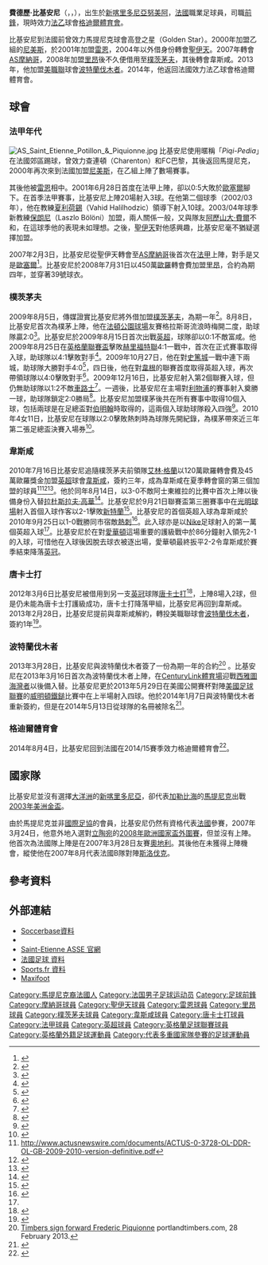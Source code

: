 {{noteTA|G1=足球|G2=EPL|G3=法甲|G4=FAcup
|T=zh-hans:弗雷德里克·皮奎昂尼; zh-hk:費德歷·比基安尼; zh-tw:弗雷德里克·皮奎昂尼;
|1=zh-hans:皮奎昂尼; zh-hk:比基安尼; zh-tw:皮奎昂尼;
|2=zh-hans:弗雷德里克; zh-hk:費德歷; zh-tw:弗雷德里克;
}}
{{infobox football biography 2
| playername = 費德歷·比基安尼<br />''Frédéric Piquionne''
| fullname = Frédéric Piquionne
| nickname = ''Piqi-Pedia''
| image = [[File:Frédéric_Piquionne.jpg|center]]
| dateofbirth = {{birth date and age|1978|12|8|df=yes}}
| cityofbirth = [[努美阿|努美阿]]
| countryofbirth = [[新喀里多尼亞|新喀里多尼亞]]
| height = {{Height|m=1.88}}
| currentclub  = [[格迪爾體育會|格迪爾體育會]]
| clubnumber = 11
| position = [[前鋒_(足球)|前鋒]]
| youthyears1 = 1996–1999
| youthclubs1 = [[高登之星|高登之星]]
| years1 = 2000–2001
| years2 = 2001–2005
| years3 = 2004–2005
| years4 = 2005–2007
| years5 = 2007
| years6 = 2007–2008
| years7 = 2008–2010
| years8 = 2009–2010
| years9 = 2010–2013
| years10= 2012
| years11= 2013–2014
| years12= 2014–
| clubs1 = [[尼美斯|尼美斯]]
| clubs2 = [[雷恩足球俱乐部|雷恩]]
| clubs3 = → [[圣艾蒂安足球俱乐部|聖伊天]]
| clubs4 = [[圣艾蒂安足球俱乐部|聖伊天]]
| clubs5 = → [[AS摩納哥|AS摩納哥]]
| clubs6 = [[AS摩納哥|AS摩納哥]]
| clubs7 = [[奥林匹克里昂|里昂]]
| clubs8 = → [[朴茨茅斯足球俱乐部|樸茨茅夫]]
| clubs9 = [[西汉姆联足球俱乐部|韋斯咸]]
| clubs10= → [[唐卡斯特流浪足球俱乐部|唐卡士打]]
| clubs11= [[波特蘭伐木者|波特蘭伐木者]]
| clubs12= [[格迪爾體育會|格迪爾體育會]]
| caps1 = 8 
| goals1 = 3
| caps2 = 83 
| goals2 = 18
| caps3 = 38 
| goals3 = 11
| caps4 = 53 
| goals4 = 12
| caps5 = 14 
| goals5 = 5
| caps6 = 32 
| goals6 = 7
| caps7 = 19 
| goals7 = 2
| caps8 = 34 
| goals8 = 5
| caps9 = 54 
| goals9 = 8
| caps10 = 8
| goals10 = 2
| caps11 = 24
| goals11 = 1
| caps12 = 21
| goals12 = 7
| nationalyears1 = 2002–2006
| nationalyears2 = 2007
| nationalyears3 = 2007
| nationalteam1 = [[馬提尼克足球代表隊|馬提尼克]]
| nationalteam2 = [[法國國家足球隊|法國B隊]]
| nationalteam3 = [[法國國家足球隊|法國]]
| nationalcaps1 = ? 
| nationalgoals1 = ?
| nationalcaps2 = 1 
| nationalgoals2 = 0
| nationalcaps3 = 1 
| nationalgoals3 = 0
| pcupdate = 2013年3月7日 (三) 03:42 (UTC)
| ntupdate = 2010年8月6日 (五) 05:06 (UTC)
}}
'''費德歷·比基安尼'''（{{lang-fr|'''Frédéric Piquionne'''}}，{{IPA-fr|pikiˈon}}，{{bd|1978年|12月8日|catIdx=Piquionne}}），出生於[[新喀里多尼亞|新喀里多尼亞]][[努美阿|努美阿]]，[[法國|法國]]職業足球員，司職[[前鋒_(足球)|前鋒]]，現時效力[[法乙|法乙]]球會[[格迪爾體育會|格迪爾體育會]]。

比基安尼到法國前曾效力馬提尼克球會高登之星（Golden Star）。2000年加盟乙組的[[尼美斯|尼美斯]]，於2001年加盟[[雷恩足球俱乐部|雷恩]]，2004年以外借身份轉會[[圣艾蒂安足球俱乐部|聖伊天]]。2007年轉會[[AS摩納哥|AS摩納哥]]，2008年加盟[[奥林匹克里昂|里昂]]後不久便借用至[[樸茨茅夫|樸茨茅夫]]，其後轉會韋斯咸。2013年，他加盟[[美職聯|美職聯]]球會[[波特蘭伐木者|波特蘭伐木者]]。2014年，他返回法國效力法乙球會格迪爾體育會。

== 球會 ==
===法甲年代===
[[File:AS_Saint_Etienne_Potillon_&_Piquionne.jpg|left]]
比基安尼使用暱稱「''Piqi-Pedia''」在法國郊區踢球，曾效力查連頓（Charenton）和FC巴黎，其後返回馬提尼克，2000年再次來到法國加盟[[尼美斯|尼美斯]]，在乙組上陣了數場賽事。

其後他被[[雷恩|雷恩]]相中。2001年6月28日首度在法甲上陣，卻以0:5大敗於[[欧塞尔足球俱乐部|歐塞爾]]腳下。在首季法甲賽事，比基安尼上陣20場射入3球。在他第二個球季（2002/03年），他在教練[[夏利荷錫|夏利荷錫]]（Vahid Halilhodzic）領導下射入10球。2003/04年球季新教練[[保朗尼|保朗尼]]（Laszlo Bölöni）加盟，兩人關係一般，又與隊友[[阿歷山大·費爾|阿歷山大·費爾]]不和，在這球季他的表現未如理想。之後，[[圣艾蒂安足球俱乐部|聖伊天]]對他感興趣，比基安尼毫不猶疑選擇加盟。

2007年2月3日，比基安尼從聖伊天轉會至[[AS摩納哥|AS摩納哥]]後首次在[[法甲|法甲]]上陣，對手是又是[[欧塞尔足球俱乐部|歐塞爾]]<ref>{{cite web|title=Tactical Formation|work=Football-Lineups.com|url=http://www.football-lineups.com/wiki/_match3643.php|accessdate=February 5, 2007|archive-date=2012-04-25|archive-url=https://www.webcitation.org/67CAgEIoT?url=http://www.football-lineups.com/match/3643/|dead-url=no}}</ref>。比基安尼於2008年7月31日以450萬[[歐羅|歐羅]]轉會費加盟[[奥林匹克里昂|里昂]]，合約為期四年，並穿著39號球衣。

=== 樸茨茅夫 ===
2009年8月5日，傳媒證實比基安尼將外借加盟[[朴茨茅斯足球俱乐部|樸茨茅夫]]，為期一年<ref>{{cite web|url=http://news.bbc.co.uk/sport2/hi/football/teams/p/portsmouth/8185892.stm|title=Portsmouth sign Piquionne on loan|date=2009-08-05|work=BBC Sport|accessdate=2009-08-05|archive-date=2012-04-25|archive-url=https://www.webcitation.org/67CAh6CAx?url=http://news.bbc.co.uk/sport2/hi/football/teams/p/portsmouth/8185892.stm|dead-url=no}}</ref>。8月8日，比基安尼首次為樸茅上陣，他在[[法頓公園球場|法頓公園球場]]友賽格拉斯哥流浪時梅開二度，助球隊贏2:0<ref>{{cite web |url=http://www.portsmouthfc.co.uk/index.php?cms_ref=news&qs_article_id=2691 |title=Pompey 2 Rangers 0 |date=2009-08-08 |work=Portsmouthfc.co.uk |accessdate=2009-08-26 |deadurl=yes |archiveurl=https://web.archive.org/web/20090811173958/http://www.portsmouthfc.co.uk/index.php?cms_ref=news&qs_article_id=2691 |archivedate=2009-08-11 }}</ref>。比基安尼於2009年8月15日首次出戰[[英超|英超]]，球隊卻以0:1不敵富咸。他2009年8月25日在[[英格蘭聯賽盃|英格蘭聯賽盃]]擊敗[[靴尔福特联足球俱乐部|赫里福特聯]]4:1一戰中，首次在正式賽事取得入球，助球隊以4:1擊敗對手<ref>{{cite web|url=http://news.bbc.co.uk/sport1/hi/football/league_cup/8205255.stm|title=Portsmouth   4 – 1   Hereford|publisher=[[BBC|BBC]]|date=25 August 2009|accessdate=26 August 2009|archive-date=2012-04-25|archive-url=https://www.webcitation.org/67CAjtPUV?url=http://news.bbc.co.uk/sport2/hi/football/league_cup/8205255.stm|dead-url=no}}</ref>。2009年10月27日，他在對[[史篤城|史篤城]]一戰中連下兩城，助球隊大勝對手4:0<ref>{{cite web|url=http://news.bbc.co.uk/sport1/hi/football/league_cup/8323058.stm|title=Portsmouth   4 – 0   Stoke|publisher=[[BBC|BBC]]|date=27 October 2009|accessdate=28 October 2009|archive-date=2012-04-25|archive-url=https://www.webcitation.org/67CAlqm3k?url=http://news.bbc.co.uk/sport2/hi/football/league_cup/8323058.stm|dead-url=no}}</ref>，四日後，他在對[[韋根|韋根]]的聯賽首度取得英超入球，再次帶領球隊以4:0擊敗對手<ref name="Portsmouth 4-0 Wigan">{{cite news| title = Portsmouth 4–0 Wigan| url = http://news.bbc.co.uk/sport1/hi/football/eng_prem/8329688.stm| publisher = BBC Sport| date = 2009-10-31| accessdate = 2010-04-11| archive-date = 2016-01-13| archive-url = https://web.archive.org/web/20160113024838/http://news.bbc.co.uk/sport1/hi/football/eng_prem/8329688.stm| dead-url = no}}</ref>。2009年12月16日，比基安尼射入第2個聯賽入球，但仍無助球隊以1:2不敵[[車路士|車路士]]<ref name="Chelsea 2-1 Portsmouth">{{cite news| title = Chelsea 2–1 Portsmouth| url = http://news.bbc.co.uk/sport1/hi/football/eng_prem/8412063.stm| publisher = BBC Sport| date = 2009-12-16| accessdate = 2010-04-11}}</ref>。一週後，比基安尼在主場對[[利物浦足球俱乐部|利物浦]]的賽事射入奠勝一球，助球隊鎖定2:0勝局<ref name="Portsmouth 2-0 Liverpool">{{cite news| title = Portsmouth 2–0 Liverpool| url = http://news.bbc.co.uk/sport1/hi/football/eng_prem/8414887.stm| publisher = BBC Sport| date = 2009-12-19| accessdate = 2010-04-11}}</ref>。比基安尼加盟樸茅後共在所有賽事中取得10個入球，包括兩球是在足總盃對[[伯明翰足球會|伯明翰]]時取得的，這兩個入球助球隊殺入四強<ref name="Portsmouth 2-0 Birmingham">{{cite news
| title = Portsmouth 2–0 Birmingham| url = http://news.bbc.co.uk/sport1/hi/football/fa_cup/8549567.stm| publisher = BBC Sport| date = 2010-03-06
| accessdate = 2010-04-11}}</ref>。2010年4女11日，比基安尼在球隊以2:0擊敗熱刺時為球隊先開紀錄，為樸茅帶來近三年第二張足總盃決賽入場券<ref name="Tottenham 0-2 Portsmouth">{{cite news| title = Tottenham 0–2 Portsmouth| url = http://news.bbc.co.uk/sport2/hi/football/fa_cup/8611101.stm| publisher = BBC Sport| date = 2010-04-11| accessdate = 2010-04-11| archive-date = 2021-05-11| archive-url = https://web.archive.org/web/20210511013837/http://news.bbc.co.uk/sport2/hi/football/fa_cup/8611101.stm| dead-url = no}}</ref>。

=== 韋斯咸 ===
2010年7月16日比基安尼追隨樸茨茅夫前領隊[[艾林·格蘭|艾林·格蘭]]以120萬歐羅轉會費及45萬歐羅獎金加盟[[英超|英超]]球會[[西汉姆联足球俱乐部|韋斯咸]]，簽約三年，成為韋斯咸在夏季轉會窗的第三個加盟的球員<ref>http://www.actusnewswire.com/documents/ACTUS-0-3728-OL-DDR-OL-GB-2009-2010-version-definitive.pdf</ref><ref>{{cite news |language=en |url=http://news.bbc.co.uk/sport2/hi/football/teams/w/west_ham_utd/8830249.stm |title=West Ham sign Pablo Barrera and Frederic Piquionne |publisher=''[[BBC_Sport|BBC Sport]]'' |date=2010-07-16 |accessdate=2010-08-06 |archive-date=2011-10-08 |archive-url=https://web.archive.org/web/20111008083850/http://news.bbc.co.uk/sport2/hi/football/teams/w/west_ham_utd/8830249.stm |dead-url=no }}</ref><ref>{{cite web |url=http://www.whufc.com/articles/20100716/hammers-pick-up-piquionne_2236884_2094314 |title=Hammers pick up Piquionne | News | Latest News | News | West Ham United |publisher=Whufc.com |date= |accessdate=2010-07-16 |deadurl=yes |archiveurl=https://web.archive.org/web/20100718092041/http://www.whufc.com/articles/20100716/hammers-pick-up-piquionne_2236884_2094314 |archivedate=2010-07-18 }}</ref>。他於同年8月14日，以3-0不敵阿士東維拉的比賽中首次上陣以後備身份入替[[拉多斯拉夫·科瓦奇|拉杜斯拉夫·高華]]<ref>{{cite news |last=Darling |first=Kevin |url=http://news.bbc.co.uk/sport1/hi/football/eng_prem/8906162.stm |title=BBC Sport - Football - Aston Villa 3-0 West Ham |publisher=BBC News |date=14 August 2010 |accessdate=2010-08-15 |archive-date=2017-08-14 |archive-url=https://web.archive.org/web/20170814065156/http://news.bbc.co.uk/sport1/hi/football/eng_prem/8906162.stm |dead-url=no }}</ref>。比基安尼於9月21日聯賽盃第三圏賽事中在[[光明球場|光明球場]]射入首個入球作客以2-1擊敗[[新特蘭足球會|新特蘭]]<ref>{{cite web|url=http://www.whufc.com/articles/20100921/sunderland-1-2-west-ham-united-ft_2236884_2161228|title=Sunderland 1-2 West Ham United FT|publisher=whufc.com|date=|accessdate=22 September 2010|deadurl=yes|archiveurl=https://web.archive.org/web/20100924071027/http://www.whufc.com/articles/20100921/sunderland-1-2-west-ham-united-ft_2236884_2161228|archivedate=2010-09-24}}</ref>。比基安尼的首個英超入球為韋斯咸於2010年9月25日以1-0戰勝同市宿敵[[熱刺|熱刺]]<ref name=WHUTHFC>{{cite web|url=http://www.whufc.com/articles/20100925/west-ham-united-1-0-tottenham-ft_2236884_2164919|title=West Ham United 1-0 Tottenham FT|publisher=whufc.com|date=|accessdate=25 September 2010|deadurl=yes|archiveurl=https://web.archive.org/web/20100927194040/http://www.whufc.com/articles/20100925/west-ham-united-1-0-tottenham-ft_2236884_2164919|archivedate=2010-09-27}}</ref>。此入球亦是以[[Nike|Nike]]足球射入的第一萬個英超入球<ref name=WHUTHFC/>。比基安尼於在對[[愛華頓|愛華頓]]這場重要的護級戰中於86分鐘射入領先2-1的入球，可惜他在入球後因脫去球衣被逐出場，愛華頓最終扳平2-2令韋斯咸於賽季結束降落[[英冠|英冠]]。

===唐卡士打===
2012年3月6日比基安尼被借用到另一支[[英冠|英冠]]球隊[[唐卡斯特流浪足球俱乐部|唐卡士打]]<ref>{{cite news |language=en |url=http://www.bbc.co.uk/sport/0/football/17269408 |title=West Ham's Frederic Piquionne joins Doncaster Rovers on loan |publisher=''[[BBC_Sport|BBC Sport]]'' |date=2012-03-06 |accessdate=2012-03-07 |archive-date=2012-03-21 |archive-url=https://web.archive.org/web/20120321064128/http://www.bbc.co.uk/sport/0/football/17269408 |dead-url=no }}</ref>，上陣8場入2球，但是仍未能為唐卡士打護級成功，唐卡士打降落甲組，比基安尼再回到韋斯咸。2013年2月28日，比基安尼提前與韋斯咸解約，轉投美職聯球會[[波特蘭伐木者|波特蘭伐木者]]，簽約1年<ref>{{cite news |language=en |url=http://www.portlandtimbers.com/news/2013/02/timbers-sign-forward-frederic-piquionne |title=Timbers sign forward Frederic Piquionne |publisher=''[[BBC_Sport|BBC Sport]]'' |date=2013-02-28 |accessdate=2012-03-17 |deadurl=yes |archiveurl=https://web.archive.org/web/20130302090936/http://www.portlandtimbers.com/news/2013/02/timbers-sign-forward-frederic-piquionne |archivedate=2013-03-02 }}</ref>。

===波特蘭伐木者===
2013年3月28日，比基安尼與波特蘭伐木者簽了一份為期一年的合約<ref>[http://www.portlandtimbers.com/news/2013/02/timbers-sign-forward-frederic-piquionne Timbers sign forward Frederic Piquionne] {{Wayback|url=http://www.portlandtimbers.com/news/2013/02/timbers-sign-forward-frederic-piquionne |date=20130302090936 }} portlandtimbers.com, 28 February 2013.</ref> 。比基安尼在2013年3月16日首次為波特蘭伐木者上陣，在[[CenturyLink體育場|CenturyLink體育場]]迎戰[[西雅圖海灣者|西雅圖海灣者]]以後備入替。比基安尼更於2013年5月29日在美國公開賽杯對陣[[美國足球聯賽|美國足球聯賽]]的[[威明頓鐵鎚|威明頓鐵鎚]]比賽中在上半場射入四球。他於2014年1月7日與波特蘭伐木者重新簽約，但是在2014年5月13日從球隊的名冊被除名<ref>{{Cite web |url=http://www.stumptownfooty.com/2014/5/13/5712824/portland-timbers-bring-in-fanendo-adi-on-short-term-loan |title=存档副本 |access-date=2015-07-22 |archive-date=2020-11-27 |archive-url=https://web.archive.org/web/20201127050834/https://www.stumptownfooty.com/2014/5/13/5712824/portland-timbers-bring-in-fanendo-adi-on-short-term-loan |dead-url=no }}</ref>。

===格迪爾體育會===
2014年8月4日，比基安尼回到法國在2014/15賽季效力格迪爾體育會<ref>{{Cite web |url=http://www.uscl.fr/effectif-pro/mercato/article/frederic-piquionne-est-cristolien |title=存档副本 |access-date=2015-07-22 |archive-date=2014-08-08 |archive-url=https://web.archive.org/web/20140808055501/http://www.uscl.fr/effectif-pro/mercato/article/frederic-piquionne-est-cristolien |dead-url=no }}</ref>。

== 國家隊 ==
比基安尼並沒有選擇[[大洋洲|大洋洲]]的[[新喀里多尼亚足球代表队|新喀里多尼亞]]，卻代表[[加勒比海|加勒比海]]的[[馬提尼克足球代表隊|馬提尼克]]出戰[[2003年美洲金盃|2003年美洲金盃]]。

由於馬提尼克並非[[國際足協|國際足協]]的會員，比基安尼仍然有資格代表[[法國國家足球隊|法國]]參賽，2007年3月24日，他意外地入選對[[立陶宛國家足球隊|立陶宛]]的[[2008年歐洲國家盃外圍賽|2008年歐洲國家盃外圍賽]]，但並沒有上陣。他首次為法國隊上陣是在2007年3月28日友賽[[奧地利國家足球隊|奧地利]]。其後他在未獲得上陣機會，縱使他在2007年8月代表法國B隊對陣[[斯洛伐克國家足球隊|斯洛伐克]]。

== 參考資料 ==
{{reflist}}

== 外部連結 ==
* [https://web.archive.org/web/20040817142429/http://www.soccerbase.com/players_details.sd?playerid=26140 Soccerbase資料]
* {{lfpfr|103335}}
* [http://www.asse.fr/ Saint-Etienne ASSE 官網] {{Wayback|url=http://www.asse.fr/ |date=20110308101420 }}
* [http://www.lequipe.fr/Football/FootballFicheJoueur5000000000000000000010685.html 法國足球 資料] {{Wayback|url=http://www.lequipe.fr/Football/FootballFicheJoueur5000000000000000000010685.html |date=20210426075919 }}
* [https://web.archive.org/web/20060217102102/http://sports.fr/fr/football/joueurs/1/frederic_piquionne_1191.html Sports.fr 資料]
* [http://www.maxifoot.fr/articles/2001/+piquionne&hl=fr Maxifoot] {{Wayback|url=http://www.maxifoot.fr/articles/2001/+piquionne%26hl%3Dfr |date=20090822073258 }}

<!--{{韋斯咸球員名單}}-->

{{DEFAULTSORT:Piquionne, Frederic}}
[[Category:馬提尼克裔法國人|Category:馬提尼克裔法國人]]
[[Category:法国男子足球运动员|Category:法国男子足球运动员]]
[[Category:足球前鋒|Category:足球前鋒]]
[[Category:摩納哥球員|Category:摩納哥球員]]
[[Category:聖伊天球員|Category:聖伊天球員]]
[[Category:雷恩球員|Category:雷恩球員]]
[[Category:里昂球員|Category:里昂球員]]
[[Category:樸茨茅夫球員|Category:樸茨茅夫球員]]
[[Category:韋斯咸球員|Category:韋斯咸球員]]
[[Category:唐卡士打球員|Category:唐卡士打球員]]
[[Category:法甲球員|Category:法甲球員]]
[[Category:英超球員|Category:英超球員]]
[[Category:英格蘭足球聯賽球員|Category:英格蘭足球聯賽球員]]
[[Category:英格蘭外籍足球運動員|Category:英格蘭外籍足球運動員]]
[[Category:代表多重國家隊參賽的足球運動員|Category:代表多重國家隊參賽的足球運動員]]